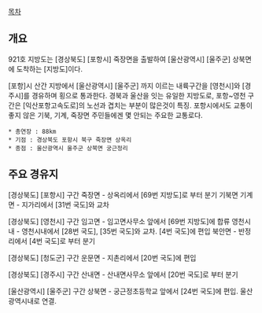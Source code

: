 [[목차]]
== 개요 ==
921호 지방도는 [경상북도] [포항시] 죽장면을 출발하여 [울산광역시] [울주군] 상북면에 도착하는 [지방도]이다. 

[포항]시 산간 지방에서 [울산광역시] [울주군] 까지 이르는 내륙구간을 [영천시]와 [경주시]를 경유하며 횡으로 통과한다. 경북과 울산을 잇는 유일한 지방도로, 포항~영천 구간은 [익산포항고속도로]의 노선과 겹치는 부분이 많은것이 특징. 포항시에서도 교통이 좋지 않은 기북, 기계, 죽장면 주민들에겐 몇 안되는 주요한 교통로다.

 * 총연장 : 88km 
 * 기점 : 경상북도 포항시 북구 죽장면 상옥리
 * 종점 : 울산광역시 울주군 상북면 궁근정리

== 주요 경유지 ==
[경상북도] [포항시] 구간
죽장면 - 상옥리에서 [69번 지방도]로 부터 분기
기북면
기계면 - 지가리에서 [31번 국도]와 교차

[경상북도] [영천시] 구간
임고면 - 임고면사무소 앞에서 [69번 지방도]에 합류
영천시내 - 영천시내에서 [28번 국도], [35번 국도]와 교차. [4번 국도]에 편입
북안면 - 반정리에서 [4번 국도]로 부터 분기

[경상북도] [청도군] 구간
운문면 - 지촌리에서 [20번 국도]에 편입

[경상북도] [경주시] 구간
산내면 - 산내면사무소 앞에서 [20번 국도]로 부터 분기

[울산광역시] [울주군] 구간
상북면 - 궁근정초등학교 앞에서 [24번 국도]에 편입. 울산광역시내로 연결.

